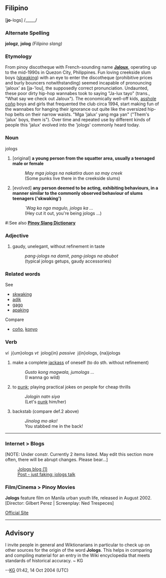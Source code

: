 ==Filipino==

['''jo'''-logs] /_____/


=== Alternate Spelling ===
'''jologz''', '''jolog'''  ''(Filipino slang)''

=== Etymology ===
From pinoy discotheque with French-sounding name '''[[Jaloux]]''', operating up to the mid-1990s in Quezon City, Philippines. Fun loving creekside slum boys ([[skwaking]]) with an eye to enter the discotheque (prohibitive prices and burly bouncers notwithstanding) seemed incapable of pronouncing 'jaloux' as [ja-'lou], the supposedly correct pronunciation. Undaunted, these poor dirty hip-hop wannabes took to saying "Ja-lux tayo" (trans., "What say we check out Jaloux"). The economically well-off kids, [[asshole]] [[coño]] boys and girls that frequented the club circa 1994, start making fun of the wannabes for hanging their ignorance out quite like the oversized hip-hop belts on their narrow waists. "Mga 'jalux' yang mga yan" <nowiki>("Them's 'jalux' boys, them is")</nowiki>. Over time and repeated use by different kinds of people this 'jalux' evolved into the 'jologs' commonly heard today.

=== Noun ===
jologs

# <nowiki>[original]</nowiki> '''a young person from the squatter area, usually a teenaged male or female''' 
#: ''May mga jologs na nakatira duon sa may creek'' 
#: (Some punks live there in the creekside slums)
# <nowiki>[evolved]</nowiki> '''any person deemed to be acting, exhibiting behaviours, in a manner similar to the commonly observed behaviour of slums teenagers <nowiki>('skwaking')</nowiki>'''
#: ''`Wag ka nga magulo, jologs ka ...'' 
#:(Hey cut it out, you're being jologs ...)

#:See also [http://www.klockworkx.com/copongcopong/?jologs '''Pinoy Slang Dictionary''']

=== Adjective ===
# gaudy, unelegant, without refinement in taste 
#: ''pang-jologs na damit'', ''pang-jologs na abubot''
#: (typical jologs getups, gaudy accessories)

=== Related words ===
See
* [[skwaking]]
* [[adik]]
* [[gago]]
* [[apaking]]
Compare
* [[coño]], [[konyo]]

=== Verb ===
''vi'' &nbsp;j{um}ologs
''vt'' &nbsp;jolog{in}
''passive'' &nbsp;j{in}ologs, {na}jologs 

# make a complete [[jackass]] of oneself (to do sth. without refinement)
#: ''Gusto kong magwala, jumologs ...''
#: (I wanna go wild)
# to [[punk]]; playing practical jokes on people for cheap thrills
#: ''Jologin natn siya''
#: (Let's [[punk]] him/her)
# backstab (compare def.2 above)
#: ''Jinolog mo ako!''
#: You stabbed me in the back!
----

=== Internet &gt; Blogs ===
<nowiki>[NOTE: Under constr. Currently 2 items listed. May  edit this section more often, there will be abrupt changes. Please bear...]</nowiki>

: [http://kul2bme.blogspot.com/ Jologs blog (1)]
: [http://mryosa.blogspot.com/2004/10/jologs-talk.html Post - <nowiki>just faking: jologs talk</nowiki>]

=== Film/Cinema &gt; Pinoy Movies ===

'''Jologs''' feature film on Manila urban youth life, released in August 2002. <nowiki>[Director: Gilbert Perez | Screenplay: Ned Trespeces]</nowiki>

[http://www.abs-cbn.com/starcinema/movies/jologs/jologs.htm Official Site]
----



== Advisory ==
I invite people in general and Wiktionarians in particular to check up on other sources for the origin of the word '''Jologs'''. This helps in comparing and compiling material for an entry in the Wiki encyclopedia that meets standards of historical accuracy. ~ KG

--[[User:Kg|KG]] 01:42, 14 Oct 2004 (UTC)